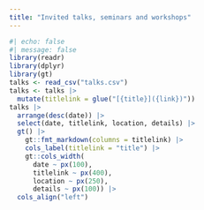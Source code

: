 ```yaml
---
title: "Invited talks, seminars and workshops"
---
```


```r
#| echo: false
#| message: false
library(readr)
library(dplyr)
library(gt)
talks <- read_csv("talks.csv")
talks <- talks |>
  mutate(titlelink = glue("[{title}]({link})"))
talks |>
  arrange(desc(date)) |>
  select(date, titlelink, location, details) |>
  gt() |>
    gt::fmt_markdown(columns = titlelink) |>
    cols_label(titlelink = "title") |> 
    gt::cols_width(
      date ~ px(100),
      titlelink ~ px(400),
      location ~ px(250),
      details ~ px(100)) |>
  cols_align("left")
```
